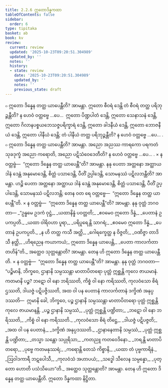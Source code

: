 ```yaml
---
title: 2.2.6 ဣတောဒိန္နကထာ
tableOfContents: false
sidebar:
  order: 6
type: tipitaka
basket: ab
book: kv
review:
  current: review
  updated: '2025-10-23T09:20:51.304989'
  updated_by: ''
  notes: ''
  history:
  - state: review
    date: '2025-10-23T09:20:51.304989'
    updated_by: ''
    notes: ''
    previous_state: draft
---
```



<ReviewStatus review={frontmatter.review} showDetails={true} />

<HypothesisAnnotation frontmatter={frontmatter} />

<DynamicBreadcrumb />

<Division number="488" book="kv" e="ch" v="32" p="260">

<Paragraph number="1660" book="kv">
๐ ဣတော ဒိန္နေန တတ္ထ ယာပေန္တီတိ? အာမန္တာ. ဣတော စီဝရံ ဒေန္တိ တံ စီဝရံ တတ္ထ ပရိဘုဉ္ဇန္တီတိ? န ဟေဝံ ဝတ္တဗ္ဗေ …ပေ…  ဣတော ပိဏ္ဍပါတံ ဒေန္တိ, ဣတော သေနာသနံ ဒေန္တိ, ဣတော ဂိလာနပစ္စယဘေသဇ္ဇပရိက္ခာရံ ဒေန္တိ, ဣတော ခါဒနီယံ ဒေန္တိ, ဣတော ဘောဇနီယံ ဒေန္တိ, ဣတော ပါနီယံ ဒေန္တိ; တံ ပါနီယံ တတ္ထ ပရိဘုဉ္ဇန္တီတိ? န ဟေဝံ ဝတ္တဗ္ဗေ …ပေ… .
</Paragraph>

<Paragraph number="1661" book="kv">
๐ ဣတော ဒိန္နေန တတ္ထ ယာပေန္တီတိ? အာမန္တာ. အညော အညဿ ကာရကော ပရကတံ သုခဒုက္ခံ အညော ကရောတိ, အညော ပဋိသံဝေဒေတီတိ? န ဟေဝံ ဝတ္တဗ္ဗေ …ပေ… .
</Paragraph>

</Division>
<Division number="489" book="kv" e="ch" v="32" p="260">

<Paragraph number="1662" book="kv">
× န ဝတ္တဗ္ဗံ—  “ဣတော ဒိန္နေန တတ္ထ ယာပေန္တီ”တိ? အာမန္တာ. နနု ပေတာ အတ္တနော အတ္ထာယ ဒါနံ ဒေန္တံ အနုမောဒေန္တိ, စိတ္တံ ပသာဒေန္တိ, ပီတိံ ဥပ္ပါဒေန္တိ, သောမနဿံ ပဋိလဘန္တီတိ? အာမန္တာ. ဟဉ္စိ ပေတာ အတ္တနော အတ္ထာယ ဒါနံ ဒေန္တံ အနုမောဒေန္တိ, စိတ္တံ ပသာဒေန္တိ, ပီတိံ ဥပ္ပါဒေန္တိ, သောမနဿံ ပဋိလဘန္တိ; တေန ဝတ ရေ ဝတ္တဗ္ဗေ—  “ဣတော ဒိန္နေန တတ္ထ ယာပေန္တီ”တိ.
</Paragraph>

</Division>
<Division number="490" book="kv" e="ch" v="32" p="260">

<Paragraph number="1663" book="kv">
× န ဝတ္တဗ္ဗံ—  “ဣတော ဒိန္နေန တတ္ထ ယာပေန္တီ”တိ? အာမန္တာ. နနု ဝုတ္တံ ဘဂဝတာ—
</Paragraph>

<Paragraph number="1664" type="verses" book="kv">
_“ဥန္နမေ ဥဒကံ ဝုဋ္ဌံ,_  
_ယထာနိန္နံ ပဝတ္တတိ;_  
_ဧဝမေဝ ဣတော ဒိန္နံ,_  
_ပေတာနံ ဥပကပ္ပတိ._  

</Paragraph>

<Paragraph number="1665" type="verses" book="kv">
_ယထာ ဝါရိဝဟာ ပူရာ,_  
_ပရိပူရေန္တိ သာဂရံ;_  
_ဧဝမေဝ ဣတော ဒိန္နံ,_  
_ပေတာနံ ဥပကပ္ပတိ._  

</Paragraph>

<Paragraph number="1666" type="verses" book="kv">
_န ဟိ တတ္ထ ကသီ အတ္ထိ,_  
_ဂေါရက္ခေတ္ထ န ဝိဇ္ဇတိ;_  
_ဝဏိဇ္ဇာ တာဒိသီ နတ္ထိ,_  
_ဟိရညေန ကယာကယံ;_  
ဣတော ဒိန္နေန ယာပေန္တိ,_  
_ပေတာ ကာလင်္ကတာ တဟိန်”တိ._  

</Paragraph>

<Paragraph number="1667" book="kv">
အတ္ထေဝ သုတ္တန္တောတိ? အာမန္တာ. တေန ဟိ ဣတော ဒိန္နေန တတ္ထ ယာပေန္တီတိ.
</Paragraph>

</Division>
<Division number="491" book="kv" e="ch" v="32" p="261">

<Paragraph number="1668" book="kv">
× န ဝတ္တဗ္ဗံ—  “ဣတော ဒိန္နေန တတ္ထ ယာပေန္တီ”တိ? အာမန္တာ. နနု ဝုတ္တံ ဘဂဝတာ—  “ပဉ္စိမာနိ, ဘိက္ခဝေ, ဌာနာနိ သမ္ပဿန္တာ မာတာပိတရော ပုတ္တံ ဣစ္ဆန္တိ ကုလေ ဇာယမာနံ. ကတမာနိ ပဉ္စ? ဘဋော ဝါ နော ဘရိဿတိ, ကိစ္စံ ဝါ နော ကရိဿတိ, ကုလဝံသော စိရံ ဌဿတိ, ဒါယဇ္ဇံ ပဋိပဇ္ဇိဿတိ, အထ ဝါ ပန ပေတာနံ ကာလင်္ကတာနံ ဒက္ခိဏံ အနုပ္ပဒဿတိ—  ဣမာနိ ခေါ, ဘိက္ခဝေ, ပဉ္စ ဌာနာနိ သမ္ပဿန္တာ မာတာပိတရော ပုတ္တံ ဣစ္ဆန္တိ ကုလေ ဇာယမာနန္တိ.
</Paragraph>

<Paragraph number="1669" type="verses" book="kv">
_ပဉ္စ ဌာနာနိ သမ္ပဿံ,_  
_ပုတ္တံ ဣစ္ဆန္တိ ပဏ္ဍိတာ;_  
_ဘဋော ဝါ နော ဘရိဿတိ,_  
_ကိစ္စံ ဝါ နော ကရိဿတိ._  

</Paragraph>

<Paragraph number="1670" type="verses" book="kv">
_ကုလဝံသော စိရံ တိဋ္ဌေ,_  
_ဒါယဇ္ဇံ ပဋိပဇ္ဇတိ;_  
_အထ ဝါ ပန ပေတာနံ,_  
_ဒက္ခိဏံ အနုပ္ပဒဿတိ._  

</Paragraph>

<Paragraph number="1671" type="verses" book="kv">
_ဌာနာနေတာနိ သမ္ပဿံ,_  
_ပုတ္တံ ဣစ္ဆန္တိ ပဏ္ဍိတာ;_  
_တသ္မာ သန္တော သပ္ပုရိသာ,_  
_ကတညူ ကတဝေဒိနော._  

</Paragraph>

<Paragraph number="1672" type="verses" book="kv">
_ဘရန္တိ မာတာပိတရော,_  
_ပုဗ္ဗေ ကတမနုဿရံ;_  
_ကရောန္တိ တေသံ ကိစ္စာနိ,_  
_ယထာ တံ ပုဗ္ဗကာရိနံ._  

</Paragraph>

<Paragraph number="1673" type="verses" book="kv">
_ဩဝါဒကာရီ ဘဋပေါသီ,_  
_ကုလဝံသံ အဟာပယံ;_  
_သဒ္ဓေါ သီလေန သမ္ပန္နော,_  
_ပုတ္တော ဟောတိ ပသံသိယော”တိ._  

</Paragraph>

<Paragraph number="1674" book="kv">
အတ္ထေဝ သုတ္တန္တောတိ? အာမန္တာ. တေန ဟိ ဣတော ဒိန္နေန တတ္ထ ယာပေန္တီတိ.

</Paragraph>
</Division>

<Paragraph number="1675" type="center" book="kv">
ဣတော ဒိန္နကထာ နိဋ္ဌိတာ.
</Paragraph>